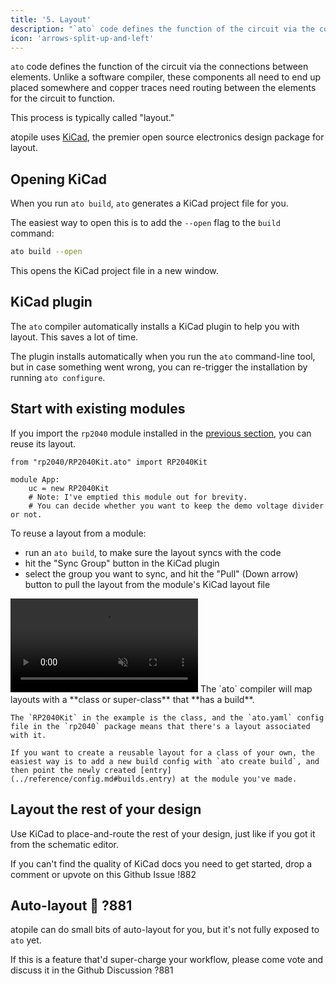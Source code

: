 ```yaml
---
title: '5. Layout'
description: "`ato` code defines the function of the circuit via the connections between elements. Unlike a software compiler, these components all need to end up placed somewhere and copper traces need routing between the elements for the circuit to function."
icon: 'arrows-split-up-and-left'
---
```


`ato` code defines the function of the circuit via the connections between elements. Unlike a software compiler, these components all need to end up placed somewhere and copper traces need routing between the elements for the circuit to function.

This process is typically called "layout."

atopile uses [KiCad](https://kicad.org), the premier open source electronics design package for layout.

## Opening KiCad

When you run `ato build`, `ato` generates a KiCad project file for you.

The easiest way to open this is to add the `--open` flag to the `build` command:

```bash
ato build --open
```

This opens the KiCad project file in a new window.

## KiCad plugin

The `ato` compiler automatically installs a KiCad plugin to help you with layout. This saves a lot of time.

The plugin installs automatically when you run the `ato` command-line tool, but in case something went wrong, you can re-trigger the installation by running `ato configure`.

## Start with existing modules

If you import the `rp2040` module installed in the [previous section](./4-packages), you can reuse its layout.

```ato
from "rp2040/RP2040Kit.ato" import RP2040Kit

module App:
    uc = new RP2040Kit
    # Note: I've emptied this module out for brevity.
    # You can decide whether you want to keep the demo voltage divider or not.

```

To reuse a layout from a module:

- run an `ato build`, to make sure the layout syncs with the code
- hit the "Sync Group" button in the KiCad plugin
- select the group you want to sync, and hit the "Pull" (Down arrow) button to pull the layout from the module's KiCad layout file

<video autoplay loop muted playsinline>
    <source src="./assets/5-pcb-layout-sync.mp4" type="video/mp4" />
    <img src="./assets/5-pcb-layout-sync.gif" alt="Animated fallback" />
</video>

<Note>
    The `ato` compiler will map layouts with a **class or super-class** that **has a build**.

    The `RP2040Kit` in the example is the class, and the `ato.yaml` config file in the `rp2040` package means that there's a layout associated with it.

    If you want to create a reusable layout for a class of your own, the easiest way is to add a new build config with `ato create build`, and then point the newly created [entry](../reference/config.md#builds.entry) at the module you've made.
</Note>

## Layout the rest of your design

Use KiCad to place-and-route the rest of your design, just like if you got it from the schematic editor.

If you can't find the quality of KiCad docs you need to get started, drop a comment or upvote on this Github Issue !882


## Auto-layout :rocket: ?881

atopile can do small bits of auto-layout for you, but it's not fully exposed to `ato` yet.

If this is a feature that'd super-charge your workflow, please come vote and discuss it in the Github Discussion ?881
